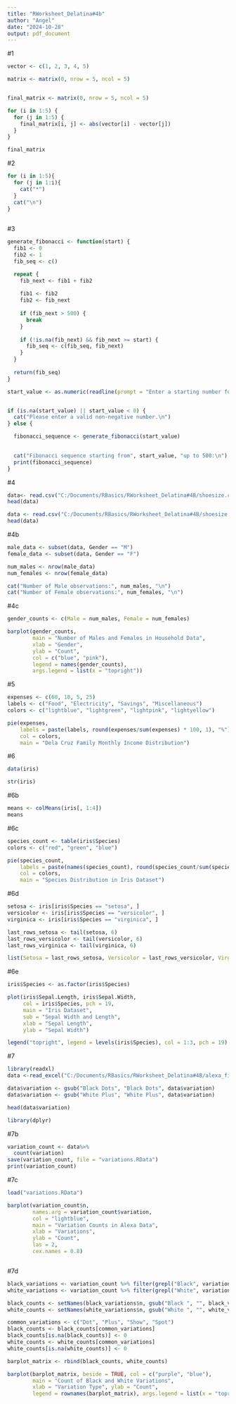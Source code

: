 ```yaml
---
title: "RWorksheet_Delatina#4b"
author: "Angel"
date: "2024-10-28"
output: pdf_document
---
```

#1
```r
vector <- c(1, 2, 3, 4, 5)

matrix <- matrix(0, nrow = 5, ncol = 5)


final_matrix <- matrix(0, nrow = 5, ncol = 5)

for (i in 1:5) {
  for (j in 1:5) {
    final_matrix[i, j] <- abs(vector[i] - vector[j])
  }
}

final_matrix

```
#2
```r
for (i in 1:5){
  for (j in 1:i){
    cat("*")
  }
  cat("\n")
}
    
```
#3

```r
generate_fibonacci <- function(start) {
  fib1 <- 0
  fib2 <- 1
  fib_seq <- c()

  repeat {
    fib_next <- fib1 + fib2
    
    fib1 <- fib2
    fib2 <- fib_next
    
    if (fib_next > 500) {
      break
    }
  
    if (!is.na(fib_next) && fib_next >= start) {
      fib_seq <- c(fib_seq, fib_next)
    }
  }
  
  return(fib_seq)
}

start_value <- as.numeric(readline(prompt = "Enter a starting number for the Fibonacci sequence: "))


if (is.na(start_value) || start_value < 0) {
  cat("Please enter a valid non-negative number.\n")
} else {

  fibonacci_sequence <- generate_fibonacci(start_value)
  

  cat("Fibonacci sequence starting from", start_value, "up to 500:\n")
  print(fibonacci_sequence)
}

```


#4
```r
data<- read.csv("C:/Documents/RBasics/RWorksheet_Delatina#4B/shoesize.csv")
head(data)
```
```r
data <- read.csv("C:/Documents/RBasics/RWorksheet_Delatina#4B/shoesize.csv")
head(data)

```

#4b
```r
male_data <- subset(data, Gender == "M")
female_data <- subset(data, Gender == "F")

num_males <- nrow(male_data)
num_females <- nrow(female_data)

cat("Number of Male observations:", num_males, "\n")
cat("Number of Female observations:", num_females, "\n")


```
#4c
```r
gender_counts <- c(Male = num_males, Female = num_females)

barplot(gender_counts,
        main = "Number of Males and Females in Household Data",
        xlab = "Gender",
        ylab = "Count",
        col = c("blue", "pink"),
        legend = names(gender_counts),
        args.legend = list(x = "topright"))

```
#5
```r
expenses <- c(60, 10, 5, 25)
labels <- c("Food", "Electricity", "Savings", "Miscellaneous")
colors <- c("lightblue", "lightgreen", "lightpink", "lightyellow")

pie(expenses, 
    labels = paste(labels, round(expenses/sum(expenses) * 100, 1), "%"),
    col = colors,
    main = "Dela Cruz Family Monthly Income Distribution")


```


#6
```r
data(iris)

str(iris)

```
#6b
```r
means <- colMeans(iris[, 1:4])
means

```
#6c
```r
species_count <- table(iris$Species)
colors <- c("red", "green", "blue")

pie(species_count, 
    labels = paste(names(species_count), round(species_count/sum(species_count) * 100, 1), "%"),
    col = colors,
    main = "Species Distribution in Iris Dataset")


```
#6d
```r
setosa <- iris[iris$Species == "setosa", ]
versicolor <- iris[iris$Species == "versicolor", ]
virginica <- iris[iris$Species == "virginica", ]

last_rows_setosa <- tail(setosa, 6)
last_rows_versicolor <- tail(versicolor, 6)
last_rows_virginica <- tail(virginica, 6)

list(Setosa = last_rows_setosa, Versicolor = last_rows_versicolor, Virginica = last_rows_virginica)

```
#6e
```r
iris$Species <- as.factor(iris$Species)

plot(iris$Sepal.Length, iris$Sepal.Width,
     col = iris$Species, pch = 19,
     main = "Iris Dataset",
     sub = "Sepal Width and Length",
     xlab = "Sepal Length",
     ylab = "Sepal Width")

legend("topright", legend = levels(iris$Species), col = 1:3, pch = 19)


```
#7
```r
library(readxl)
data <-read_excel("C:/Documents/RBasics/RWorksheet_Delatina#4B/alexa_file.xlsx")

data$variation <- gsub("Black Dots", "Black Dots", data$variation)
data$variation <- gsub("White Plus", "White Plus", data$variation)

head(data$variation)
```
```r
library(dplyr)
```

#7b

```r
variation_count <- data%>%
  count(variation)
save(variation_count, file = "variations.RData")
print(variation_count)
```


#7c
```r
load("variations.RData")

barplot(variation_count$n,
        names.arg = variation_count$variation,
        col = "lightblue",
        main = "Variation Counts in Alexa Data",
        xlab = "Variations",
        ylab = "Count",
        las = 2,  
        cex.names = 0.8)



```
#7d
```r
black_variations <- variation_count %>% filter(grepl("Black", variation))
white_variations <- variation_count %>% filter(grepl("White", variation))

black_counts <- setNames(black_variations$n, gsub("Black ", "", black_variations$variation))
white_counts <- setNames(white_variations$n, gsub("White ", "", white_variations$variation))

common_variations <- c("Dot", "Plus", "Show", "Spot")
black_counts <- black_counts[common_variations]
black_counts[is.na(black_counts)] <- 0
white_counts <- white_counts[common_variations]
white_counts[is.na(white_counts)] <- 0

barplot_matrix <- rbind(black_counts, white_counts)

barplot(barplot_matrix, beside = TRUE, col = c("purple", "blue"),
        main = "Count of Black and White Variations",
        xlab = "Variation Type", ylab = "Count",
        legend = rownames(barplot_matrix), args.legend = list(x = "topright"))

```



